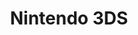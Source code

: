 ---
title: "Nintendo 3DS"
meta_title: "Nintendo 3DS craft"
description: "Craft de Nintendo 3DS"
rank: "e"
draft: false
name: "Nintendo 3DS"
recipe_img: "https://wiki.pokexgames.com/images/9/9e/Nintendo_3DS.png"
level: 12
craft_time: 1680
result: 1
value_npc: 1
ingredients:
  - name: "Glass"
    quantity: 4
    item_img: "https://wiki.pokexgames.com/images/1/15/Glass.png"
    value_npc: 1
  - name: "Screw"
    quantity: 160
    item_img: "https://wiki.pokexgames.com/images/5/59/Screw.png"
    value_npc: 1
  - name: "Iron Ore"
    quantity: 12
    item_img: "https://wiki.pokexgames.com/images/e/e7/Iron_ore.png"
    value_npc: 1
---